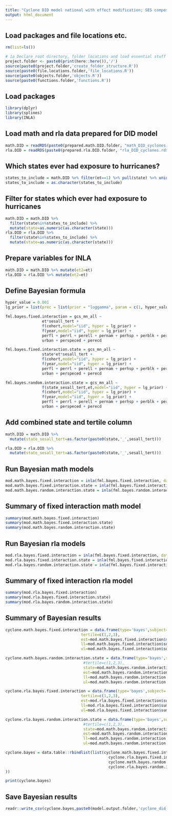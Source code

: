 ```yaml
---
title: "Cyclone DID model national with effect modification; SES composite tertiles"
output: html_document
---
```


## Load packages and file locations etc.

```r
rm(list=ls())

# 1a Declare root directory, folder locations and load essential stuff
project.folder <- paste0(print(here::here()),'/')
source(paste0(project.folder,'create_folder_structure.R'))
source(paste0(file.locations.folder,'file_locations.R'))
source(paste0(objects.folder,'objects.R'))
source(paste0(functions.folder,'functions.R'))
```

## Load packages

```r
library(dplyr)
library(splines)
library(INLA)
```

## Load math and rla data prepared for DID model

```r
math.DID = readRDS(paste0(prepared.math.DID.folder, "math_DID_cyclones.rds")) %>% mutate(year=as.factor(year), state=as.factor(state))
rla.DID = readRDS(paste0(prepared.rla.DID.folder, "rla_DID_cyclones.rds")) %>% mutate(year=as.factor(year), state=as.factor(state))
```

## Which states ever had exposure to hurricanes?

```r
states_to_include = math.DID %>% filter(et==1) %>% pull(state) %>% unique()
states_to_include = as.character(states_to_include)
```

## Filter for states which ever had exposure to hurricanes

```r
math.DID = math.DID %>% 
  filter(state%in%states_to_include) %>% 
  mutate(state=as.numeric(as.character(state)))
rla.DID = rla.DID %>% 
  filter(state%in%states_to_include) %>% 
  mutate(state=as.numeric(as.character(state)))
```

## Prepare variables for INLA

```r
math.DID = math.DID %>% mutate(et2=et)
rla.DID = rla.DID %>% mutate(et2=et)
```

## Define Bayesian formula

```r
hyper_value = 0.001
lg_prior = list(prec = list(prior = "loggamma", param = c(1, hyper_value)))

fml.bayes.fixed.interaction = gcs_mn_all ~  
                et*sesall_tert + 
                f(cohort,model="iid", hyper = lg_prior) +
                f(year,model="iid", hyper = lg_prior) +
                perfl + perrl + perell + pernam + perhsp + perblk + perasn + 
                urban + perspeced + perecd 

fml.bayes.fixed.interaction.state = gcs_mn_all ~  
                state*et*sesall_tert +
                f(cohort,model="iid", hyper = lg_prior) +
                f(year,model="iid", hyper = lg_prior) +
                perfl + perrl + perell + pernam + perhsp + perblk + perasn + 
                urban + perspeced + perecd

fml.bayes.random.interaction.state = gcs_mn_all ~  
                f(state_sesall_tert,et,model="iid", hyper = lg_prior) +
                f(cohort,model="iid", hyper = lg_prior) +
                f(year,model="iid", hyper = lg_prior) +
                perfl + perrl + perell + pernam + perhsp + perblk + perasn + 
                urban + perspeced + perecd
```

## Add combined state and tertile column 
```r
math.DID = math.DID %>%
  mutate(state_sesall_tert=as.factor(paste0(state,'_',sesall_tert)))

rla.DID = rla.DID %>%
  mutate(state_sesall_tert=as.factor(paste0(state,'_',sesall_tert)))
```

## Run Bayesian math models

```r
mod.math.bayes.fixed.interaction = inla(fml.bayes.fixed.interaction, data = math.DID)
mod.math.bayes.fixed.interaction.state = inla(fml.bayes.fixed.interaction.state, data = math.DID)
mod.math.bayes.random.interaction.state = inla(fml.bayes.random.interaction.state, data = math.DID)
```

## Summary of fixed interaction math model

```r
summary(mod.math.bayes.fixed.interaction)
summary(mod.math.bayes.fixed.interaction.state)
summary(mod.math.bayes.random.interaction.state)
```

## Run Bayesian rla models

```r
mod.rla.bayes.fixed.interaction = inla(fml.bayes.fixed.interaction, data = rla.DID)
mod.rla.bayes.fixed.interaction.state = inla(fml.bayes.fixed.interaction.state, data = rla.DID)
mod.rla.bayes.random.interaction.state = inla(fml.bayes.fixed.interaction.state, data = rla.DID)
```

## Summary of fixed interaction rla model

```r
summary(mod.rla.bayes.fixed.interaction)
summary(mod.rla.bayes.fixed.interaction.state)
summary(mod.rla.bayes.random.interaction.state)
```

## Summary of Bayesian results

```r
cyclone.math.bayes.fixed.interaction = data.frame(type='bayes',subject='math',
                                 tertile=c(1,2,3),
                                 est=mod.math.bayes.fixed.interaction$summary.fixed[c(2:4),]$mean,
                                 ll=mod.math.bayes.fixed.interaction$summary.fixed[c(2:4),]$`0.025quant`,
                                 ul=mod.math.bayes.fixed.interaction$summary.fixed[c(2:4),]$`0.975quant`)

cyclone.math.bayes.random.interaction.state = data.frame(type='bayes',subject='math',
                                  #tertile=c(1,2,3),
                                  state=mod.math.bayes.random.interaction.state$summary.random$state_sesall_tert$ID,
                                  est=mod.math.bayes.random.interaction.state$summary.random$state_sesall_tert$mean,
                                  ll=mod.math.bayes.random.interaction.state$summary.random$state_sesall_tert$`0.025quant`,
                                  ul=mod.math.bayes.random.interaction.state$summary.random$state_sesall_tert$`0.975quant`)

cyclone.rla.bayes.fixed.interaction = data.frame(type='bayes',subject='rla',
                                 tertile=c(1,2,3), 
                                 est=mod.rla.bayes.fixed.interaction$summary.fixed[c(2:4),]$mean,
                                 ll=mod.rla.bayes.fixed.interaction$summary.fixed[c(2:4),]$`0.025quant`,
                                 ul=mod.rla.bayes.fixed.interaction$summary.fixed[c(2:4),]$`0.975quant`)

cyclone.rla.bayes.random.interaction.state = data.frame(type='bayes',subject='rla',
                                  #tertile=c(1,2,3),
                                  state=mod.math.bayes.random.interaction.state$summary.random$state_sesall_tert$ID,
                                  est=mod.math.bayes.random.interaction.state$summary.random$state_sesall_tert$mean,
                                  ll=mod.math.bayes.random.interaction.state$summary.random$state_sesall_tert$`0.025quant`,
                                  ul=mod.math.bayes.random.interaction.state$summary.random$state_sesall_tert$`0.975quant`)

cyclone.bayes = data.table::rbindlist(list(cyclone.math.bayes.fixed.interaction,
                                             cyclone.rla.bayes.fixed.interaction,
                                             cyclone.math.bayes.random.interaction.state,
                                             cyclone.rla.bayes.random.interaction.state
))

print(cyclone.bayes)
```

## Save Bayesian results

```r
readr::write_csv(cyclone.bayes,paste0(model.output.folder,'cyclone_did_national_ses_tertile_interaction.csv'))
```
